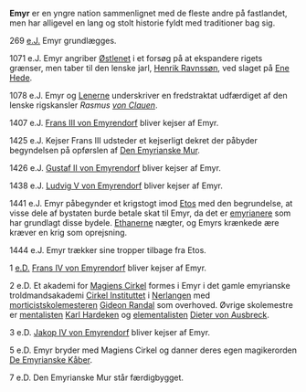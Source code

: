 {{title:Emyrs historie}}
{{author:Laura Holmegaard}}
{{timestamp:2010-08-30T08:50:50Z}}
{{copyright:Emyrs historie}}
'''Emyr''' er en yngre nation sammenlignet med de fleste andre på fastlandet, men har alligevel en lang og stolt historie fyldt med traditioner bag sig.

269 [[e.J.]]	Emyr grundlægges.

1071 e.J.	Emyr angriber [[Østlenet]] i et forsøg på at ekspandere rigets grænser, men taber til den lenske jarl, [[Henrik Ravnssøn]], ved slaget på [[Ene Hede]].

1078 e.J.	Emyr og [[Lenerne]] underskriver en fredstraktat udfærdiget af den lenske rigskansler ''Rasmus [[von Clauen]]''.

1407 e.J.	[[Frans III von Emyrendorf]] bliver kejser af Emyr.

1425 e.J.	Kejser Frans III udsteder et kejserligt dekret der påbyder begyndelsen på opførslen af [[Den Emyrianske Mur]].

1426 e.J.	[[Gustaf II von Emyrendorf]] bliver kejser af Emyr.

1438 e.J.	[[Ludvig V von Emyrendorf]] bliver kejser af Emyr.

1441 e.J.	Emyr påbegynder et krigstogt imod [[Etos]] med den begrundelse, at visse dele af bystaten burde betale skat til Emyr, da det er [[emyrianer|emyrianere]] som har grundlagt disse bydele. [[Ethaner|Ethanerne]] nægter, og Emyrs krænkede ære kræver en krig som oprejsning.

1444 e.J.	Emyr trækker sine tropper tilbage fra Etos.

1 [[e.D.]]	[[Frans IV von Emyrendorf]] bliver kejser af Emyr.

2 e.D.	        Et akademi for [[Magiens Cirkel]] formes i Emyr i det gamle emyrianske troldmandsakademi [[Cirkel Instituttet]] i [[Nerlangen]] med [[skolemester|morticistskolemesteren]] [[Gideon Randal]] som overhoved. Øvrige skolemestre er [[mentalist|mentalisten]] [[Karl Hardeken]] og [[elementalist|elementalisten]] [[Dieter von Ausbreck]].

3 e.D.	[[Jakop IV von Emyrendorf]] bliver kejser af Emyr.

5 e.D.	Emyr bryder med Magiens Cirkel og danner deres egen magikerorden [[De Emyrianske Kåber]].

7 e.D.	Den Emyrianske Mur står færdigbygget.